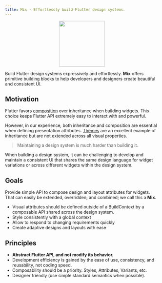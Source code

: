 ```yaml
---
title: Mix - Effortlessly build Flutter design systems.
---
```



<p align="center">
  <Image width="150" height="150" src="/assets/mix-icon-dark.svg" />
</p>

Build Flutter design systems expressively and effortlessly. **Mix** offers primitive building blocks to help developers and designers create beautiful and consistent UI.

## Motivation

Flutter favors [composition](https://docs.flutter.dev/resources/architectural-overview#composition) over inheritance when building widgets. This choice keeps Flutter API extremely easy to interact with and powerful.

However, in our experience, both inheritance and composition are essential when defining presentation attributes. [Themes](https://docs.flutter.dev/cookbook/design/themes) are an excellent example of inheritance but are not extended across all visual properties.

> Maintaining a design system is much harder than building it.

When building a design system, it can be challenging to develop and maintain a consistent UI that shares the same design language for widget variations or across different widgets within the design system.

## Goals

Provide simple API to compose design and layout attributes for widgets. That can easily be extended, overridden, and combined; we call this a **Mix**.

- Visual attributes should be defined outside of a BuildContext by a composable API shared across the design system.
- Style consistently with a global context
- Allow to respond to changing requirements quickly
- Create adaptive designs and layouts with ease

## Principles

- **Abstract Flutter API, and not modify its behavior.**
- Development efficiency is gained by the ease of use, consistency, and reusability, not coding speed.
- Composability should be a priority. Styles, Attributes, Variants, etc.
- Designer friendly (use simple standard semantics when possible).

